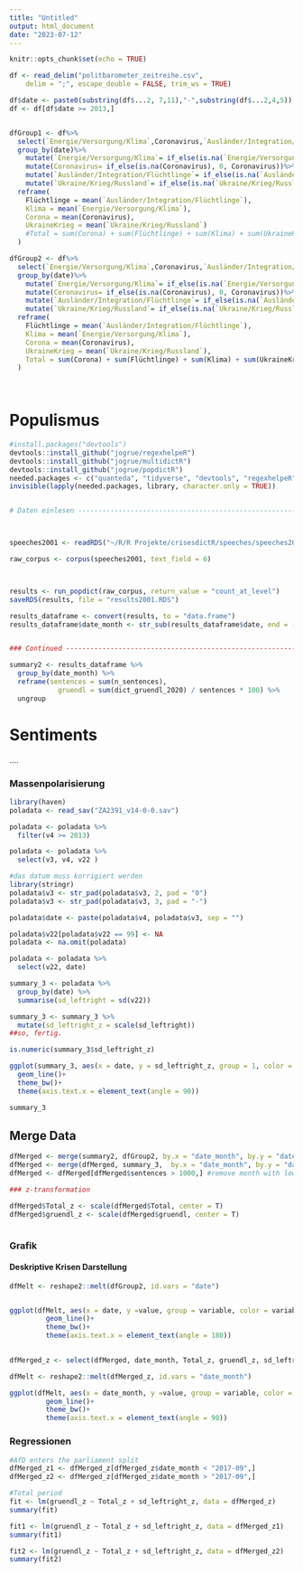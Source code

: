 ```yaml
---
title: "Untitled"
output: html_document
date: "2023-07-12"
---
```


```r
knitr::opts_chunk$set(echo = TRUE)
```

```r

df <- read_delim("politbarometer_zeitreihe.csv", 
    delim = ";", escape_double = FALSE, trim_ws = TRUE)

```


```r
df$date <- paste0(substring(df$...2, 7,11),"-",substring(df$...2,4,5))
df <- df[df$date >= 2013,]


dfGroup1 <- df%>%
  select(`Energie/Versorgung/Klima`,Coronavirus,`Ausländer/Integration/Flüchtlinge`,`Ukraine/Krieg/Russland`,date)%>%
  group_by(date)%>%
    mutate(`Energie/Versorgung/Klima`= if_else(is.na(`Energie/Versorgung/Klima`), 0, `Energie/Versorgung/Klima`))%>%
    mutate(Coronavirus= if_else(is.na(Coronavirus), 0, Coronavirus))%>%
    mutate(`Ausländer/Integration/Flüchtlinge`= if_else(is.na(`Ausländer/Integration/Flüchtlinge`), 0, `Ausländer/Integration/Flüchtlinge`))%>%
    mutate(`Ukraine/Krieg/Russland`= if_else(is.na(`Ukraine/Krieg/Russland`), 0, `Ukraine/Krieg/Russland`))%>%
  reframe(
    Flüchtlinge = mean(`Ausländer/Integration/Flüchtlinge`),
    Klima = mean(`Energie/Versorgung/Klima`),
    Corona = mean(Coronavirus),
    UkraineKrieg = mean(`Ukraine/Krieg/Russland`)
    #Total = sum(Corona) + sum(Flüchtlinge) + sum(Klima) + sum(UkraineKrieg)
  )

dfGroup2 <- df%>%
  select(`Energie/Versorgung/Klima`,Coronavirus,`Ausländer/Integration/Flüchtlinge`,`Ukraine/Krieg/Russland`,date)%>%
  group_by(date)%>%
    mutate(`Energie/Versorgung/Klima`= if_else(is.na(`Energie/Versorgung/Klima`), 0, `Energie/Versorgung/Klima`))%>%
    mutate(Coronavirus= if_else(is.na(Coronavirus), 0, Coronavirus))%>%
    mutate(`Ausländer/Integration/Flüchtlinge`= if_else(is.na(`Ausländer/Integration/Flüchtlinge`), 0, `Ausländer/Integration/Flüchtlinge`))%>%
    mutate(`Ukraine/Krieg/Russland`= if_else(is.na(`Ukraine/Krieg/Russland`), 0, `Ukraine/Krieg/Russland`))%>%
  reframe(
    Flüchtlinge = mean(`Ausländer/Integration/Flüchtlinge`),
    Klima = mean(`Energie/Versorgung/Klima`),
    Corona = mean(Coronavirus),
    UkraineKrieg = mean(`Ukraine/Krieg/Russland`),
    Total = sum(Corona) + sum(Flüchtlinge) + sum(Klima) + sum(UkraineKrieg)
  )

  
```

# Populismus

```r

#install.packages("devtools")
devtools::install_github("jogrue/regexhelpeR")
devtools::install_github("jogrue/multidictR")
devtools::install_github("jogrue/popdictR")
needed.packages <- c("quanteda", "tidyverse", "devtools", "regexhelpeR", "multidictR", "popdictR","stringr")
invisible(lapply(needed.packages, library, character.only = TRUE))


# Daten einlesen ---------------------------------------------------------------



speeches2001 <- readRDS("~/R/R Projekte/crisesdictR/speeches/speeches2001.RDS")

raw_corpus <- corpus(speeches2001, text_field = 6) 



results <- run_popdict(raw_corpus, return_value = "count_at_level")
saveRDS(results, file = "results2001.RDS")

results_dataframe <- convert(results, to = "data.frame")
results_dataframe$date_month <- str_sub(results_dataframe$date, end = -4)


### Continued ------------------------------------------------------------------

summary2 <- results_dataframe %>%
  group_by(date_month) %>%
  reframe(sentences = sum(n_sentences),
            gruendl = sum(dict_gruendl_2020) / sentences * 100) %>%
  ungroup


```

# Sentiments



....



### Massenpolarisierung

```r
library(haven)
poladata <- read_sav("ZA2391_v14-0-0.sav")

poladata <- poladata %>%
  filter(v4 >= 2013)

poladata <- poladata %>%
  select(v3, v4, v22 )

#das datum muss korrigiert werden
library(stringr)
poladata$v3 <- str_pad(poladata$v3, 2, pad = "0")
poladata$v3 <- str_pad(poladata$v3, 3, pad = "-")

poladata$date <- paste(poladata$v4, poladata$v3, sep = "")

poladata$v22[poladata$v22 == 99] <- NA
poladata <- na.omit(poladata)

poladata <- poladata %>%
  select(v22, date)

summary_3 <- poladata %>%
  group_by(date) %>%
  summarise(sd_leftright = sd(v22))

summary_3 <- summary_3 %>%
  mutate(sd_leftright_z = scale(sd_leftright))
##so, fertig.

is.numeric(summary_3$sd_leftright_z)

ggplot(summary_3, aes(x = date, y = sd_leftright_z, group = 1, color = sd_leftright))+
  geom_line()+
  theme_bw()+
  theme(axis.text.x = element_text(angle = 90))

summary_3

```



## Merge Data
```r
dfMerged <- merge(summary2, dfGroup2, by.x = "date_month", by.y = "date")
dfMerged <- merge(dfMerged, summary_3,  by.x = "date_month", by.y = "date")
dfMerged <- dfMerged[dfMerged$sentences > 1000,] #remove month with low speeches

### z-transformation 

dfMerged$Total_z <- scale(dfMerged$Total, center = T)
dfMerged$gruendl_z <- scale(dfMerged$gruendl, center = T)



```



### Grafik

#### Deskriptive Krisen Darstellung
```r
dfMelt <- reshape2::melt(dfGroup2, id.vars = "date")


ggplot(dfMelt, aes(x = date, y =value, group = variable, color = variable))+
         geom_line()+
         theme_bw()+
         theme(axis.text.x = element_text(angle = 180))
       
```


```r

dfMerged_z <- select(dfMerged, date_month, Total_z, gruendl_z, sd_leftright_z )

dfMelt <- reshape2::melt(dfMerged_z, id.vars = "date_month")

ggplot(dfMelt, aes(x = date_month, y =value, group = variable, color = variable))+
         geom_line()+
         theme_bw()+
         theme(axis.text.x = element_text(angle = 90))
```


### Regressionen

```r
#AfD enters the parliament split
dfMerged_z1 <- dfMerged_z[dfMerged_z$date_month < "2017-09",]
dfMerged_z2 <- dfMerged_z[dfMerged_z$date_month > "2017-09",] 

#Total period
fit <- lm(gruendl_z ~ Total_z + sd_leftright_z, data = dfMerged_z)
summary(fit)

fit1 <- lm(gruendl_z ~ Total_z + sd_leftright_z, data = dfMerged_z1)
summary(fit1)

fit2 <- lm(gruendl_z ~ Total_z + sd_leftright_z, data = dfMerged_z2)
summary(fit2)
```
